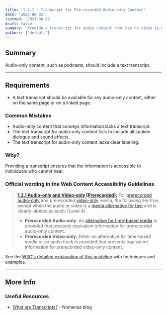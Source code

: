 ```yaml
---
title: '1.2.1 - Transcript for Pre-recorded Audio-only Content'
date: '2023-06-02'
lastmod: '2023-06-02'
draft: false
summary: "Provide a transcript for audio content that has no video (e.g., podcasts) to ensure accessibility."
authors: ['default']
---
```


## Summary

Audio-only content, such as podcasts, should include a text transcript.

---

## Requirements

- A text transcript should be available for any audio-only content, either on the same page or on a linked page.

### Common Mistakes

- Audio-only content that conveys information lacks a text transcript.
- The text transcript for audio-only content fails to include all spoken dialogue and sound effects.
- The text transcript for audio-only content lacks clear labeling.

### Why?

Providing a transcript ensures that the information is accessible to individuals who cannot hear.

### Official wording in the Web Content Accessibility Guidelines

> [**1.2.1 Audio-only and Video-only (Prerecorded):**](https://www.w3.org/TR/UNDERSTANDING-WCAG20/content-structure-separation-programmatic.html) For [prerecorded](https://www.w3.org/TR/UNDERSTANDING-WCAG20/media-equiv-av-only-alt.html#prerecordeddef) [audio-only](https://www.w3.org/TR/UNDERSTANDING-WCAG20/media-equiv-av-only-alt.html#audio-onlydef) and prerecorded [video-only](https://www.w3.org/TR/UNDERSTANDING-WCAG20/media-equiv-av-only-alt.html#video-onlydef) media, the following are true, except when the audio or video is a [media alternative for text](https://www.w3.org/TR/UNDERSTANDING-WCAG20/media-equiv-av-only-alt.html#multimedia-alt-textdef) and is clearly labeled as such: (Level A)
>
> - **Prerecorded Audio-only**: An [alternative for time-based media](https://www.w3.org/TR/UNDERSTANDING-WCAG20/media-equiv-av-only-alt.html#alt-time-based-mediadef) is provided that presents equivalent information for prerecorded audio-only content.
> - **Prerecorded Video-only**: Either an alternative for time-based media or an audio track is provided that presents equivalent information for prerecorded video-only content.

See the [W3C's detailed explanation of this guideline](https://www.w3.org/TR/UNDERSTANDING-WCAG20/content-structure-separation-programmatic.html) with techniques and examples.

---

## More Info

### Useful Resources

- [What are Transcripts?](https://www.nomensa.com/blog/2010/what-are-transcripts/) - Nomensa blog

